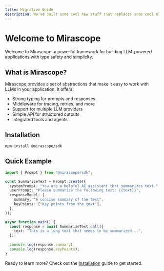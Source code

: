 ```yaml
---
title: Migration Guide
description: We've built some cool new stuff that replaces some cool old stuff. Here's how to migrate.
---
```


# Welcome to Mirascope

Welcome to Mirascope, a powerful framework for building LLM-powered applications with type safety and simplicity.

## What is Mirascope?

Mirascope provides a set of abstractions that make it easy to work with LLMs in your application. It offers:

- Strong typing for prompts and responses
- Middleware for tracing, retries, and more
- Support for multiple LLM providers
- Simple API for structured outputs
- Integrated tools and agents

## Installation

```bash
npm install @mirascope/sdk
```

## Quick Example

```typescript
import { Prompt } from "@mirascope/sdk";

const SummarizeText = Prompt.create({
  systemPrompt: "You are a helpful AI assistant that summarizes text.",
  userPrompt: "Please summarize the following text: {{text}}",
  responseModel: {
    summary: "A concise summary of the text",
    keyPoints: ["Key points from the text"],
  },
});

async function main() {
  const response = await SummarizeText.call({
    text: "This is a long text that needs to be summarized...",
  });
  
  console.log(response.summary);
  console.log(response.keyPoints);
}
```

Ready to learn more? Check out the [Installation](/docs/mirascope/getting-started/installation) guide to get started.